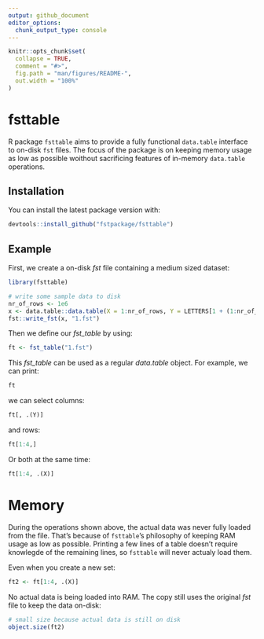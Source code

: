```yaml
---
output: github_document
editor_options: 
  chunk_output_type: console
---
```


<!-- README.md is generated from README.Rmd. Please edit that file -->

```r
knitr::opts_chunk$set(
  collapse = TRUE,
  comment = "#>",
  fig.path = "man/figures/README-",
  out.width = "100%"
)
```

# fsttable

<!-- badges: start -->
<!-- badges: end -->

R package `fsttable` aims to provide a fully functional `data.table` interface to on-disk `fst` files. The focus of the package is on keeping memory usage as low as possible woithout sacrificing features of in-memory `data.table` operations.

## Installation

You can install the latest package version with:

``` r
devtools::install_github("fstpackage/fsttable")
```

## Example

First, we create a on-disk _fst_ file containing a medium sized dataset:

```r
library(fsttable)

# write some sample data to disk
nr_of_rows <- 1e6
x <- data.table::data.table(X = 1:nr_of_rows, Y = LETTERS[1 + (1:nr_of_rows) %% 26])
fst::write_fst(x, "1.fst")
```

Then we define our _fst\_table_ by using:

```r
ft <- fst_table("1.fst")
```

This _fst\_table_ can be used as a regular _data.table_ object. For example, we can print:

```r
ft
```

we can select columns:

```r
ft[, .(Y)]
```

and rows:

```r
ft[1:4,]
```

Or both at the same time:

```r
ft[1:4, .(X)]
```

# Memory

During the operations shown above, the actual data was never fully loaded from the file. That's because of `fsttable`'s philosophy of keeping RAM usage as low as possible. Printing a few lines of a table doesn't require knowlegde of the remaining lines, so `fsttable` will never actualy load them.

Even when you create a new set:

```r
ft2 <- ft[1:4, .(X)]
```

No actual data is being loaded into RAM. The copy still uses the original _fst_ file to keep the data on-disk:

```r
# small size because actual data is still on disk
object.size(ft2)
```
